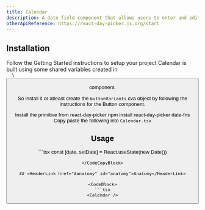 ```yaml
---
title: Calendar
description: A date field component that allows users to enter and edit date.
otherApiReference: https://react-day-picker.js.org/start
---
```


<ComponentDemo name="Calendar" />

## <HeaderLink href="#installation" id="installation">Installation</HeaderLink>

<Steps>

<Step className="inline-flex items-center gap-2 [&>p]:mt-0">
  Follow the
  <Link href={"/docs/getting-started"}>Getting Started</Link>
  instructions to setup your project
</Step>
<Step>
Calendar is built using some shared variables created in <Code>
  \<Button />
</Code> component.

So install it or atleast create the <Code>buttonVariants</Code> cva object by following the instructions for the <Link href="/docs/components/Button">Button</Link> component.

</Step>
<Step>Install the primitive from react-day-picker</Step>
<CodeCopyBlock className="mt-2 py-4">npm install react-day-picker date-fns</CodeCopyBlock>
<Step>
  Copy paste the following into <Code>Calendar.tsx</Code>
</Step>
<ComponentSource name="Calendar" />

</Steps>

## <HeaderLink href="#usage" id="usage">Usage</HeaderLink>

<CodeCopyBlock>
  ```tsx
const [date, setDate] = React.useState<Date | undefined>(new Date())

<Calendar
    mode="single"
    selected={date}
    onSelect={setDate}
    className="rounded-md border"
/>
````
</CodeCopyBlock>

## <HeaderLink href="#anatomy" id="anatomy">Anatomy</HeaderLink>

<CodeBlock>
```tsx
<Calendar />
````

</CodeBlock>
